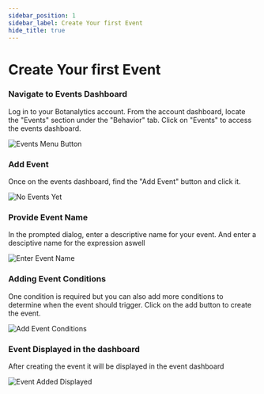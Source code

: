 ```yaml
---
sidebar_position: 1
sidebar_label: Create Your first Event
hide_title: true
---
```



# Create Your first Event

### Navigate to Events Dashboard

Log in to your Botanalytics account. From the account dashboard, locate the "Events" section under the "Behavior" tab. Click on "Events" to access the events dashboard.

<img src={EventsMenuButton} alt="Events Menu Button" />

### Add Event

Once on the events dashboard, find the "Add Event" button and click it.

<img src={NoEventsYet} alt="No Events Yet" />

### Provide Event Name

In the prompted dialog, enter a descriptive name for your event.  And enter a desciptive name for the expression aswell

<img src={EventName} alt="Enter Event Name" />

### Adding Event Conditions 

One condition is required but you can also add more conditions to determine when the event should trigger. Click on the add button to create the event.

<img src={EventConditions} alt="Add Event Conditions" />

### Event Displayed in the dashboard

After creating the event it will be displayed in the event dashboard

<img src={EventAddedDisplayed} alt="Event Added Displayed" />

